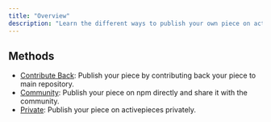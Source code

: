 ```yaml
---
title: "Overview"
description: "Learn the different ways to publish your own piece on activepieces."
---
```


## Methods
- [Contribute Back](/developers/sharing-pieces/contribute): Publish your piece by contributing back your piece to main repository.
- [Community](/developers/sharing-pieces/community): Publish your piece on npm directly and share it with the community.
- [Private](/developers/sharing-pieces/private): Publish your piece on activepieces privately.

